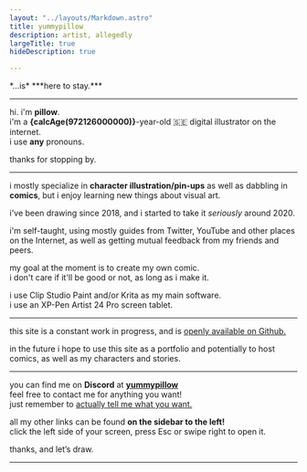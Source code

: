 ```yaml
---
layout: "../layouts/Markdown.astro"
title: yummypillow
description: artist, allegedly
largeTitle: true
hideDescription: true

---
```


<RandomTicker client:only="svelte"/>
<span id="ticker">*...is* ***<span id="tickertext" class="tickertext-normal"><noscript>here to stay.</noscript></span>***</span>

___

hi. i'm **pillow**.  
i'm a **{calcAge(972126000000)}**-year-old <span title="swedish" style="text-decoration: underline dotted darkgrey 1px;">🇸🇪</span> digital illustrator on the internet.  
i use **any** pronouns. 

thanks for stopping by.
___

i mostly specialize in **character illustration/pin-ups** as well as dabbling in **comics**, but i enjoy learning new things about visual art.

i've been drawing since 2018, and i started to take it *seriously* around 2020.

i'm self-taught, using mostly guides from Twitter, YouTube and other places on the Internet, as well as getting mutual feedback from my friends and peers.

my goal at the moment is to create my own comic.  
i don't care if it'll be good or not, as long as i make it.

i use Clip Studio Paint and/or Krita as my main software.  
i use an XP-Pen Artist 24 Pro screen tablet.

---

this site is a constant work in progress, and is [openly available on Github.](https://github.com/deadproprietary/futon-reform)

in the future i hope to use this site as a portfolio and potentially to host comics, as well as my characters and stories.


---

you can find me on **Discord** at [**yummypillow**](https://discord.com/users/98476829647589376)  
feel free to contact me for anything you want!  
just remember to [actually tell me what you want.](https://nohello.net)

all my other links can be found **on the sidebar to the left!**  
click the left side of your screen, press Esc or swipe right to open it.

thanks, and let’s draw.
___

<Buttons />

<span id="buildinfo"><Commit/></span>